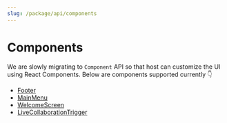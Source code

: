 ```yaml
---
slug: /package/api/components
---
```


# Components

We are slowly migrating to `Component` API so that host can customize the UI using React Components. Below are components supported currently 👇

- [Footer](/docs/package/api/components/footer)
- [MainMenu](/docs/package/api/components/main-menu)
- [WelcomeScreen](/docs/package/api/components/welcome-screen)
- [LiveCollaborationTrigger](/docs/package/api/components/live-collaboration-trigger)